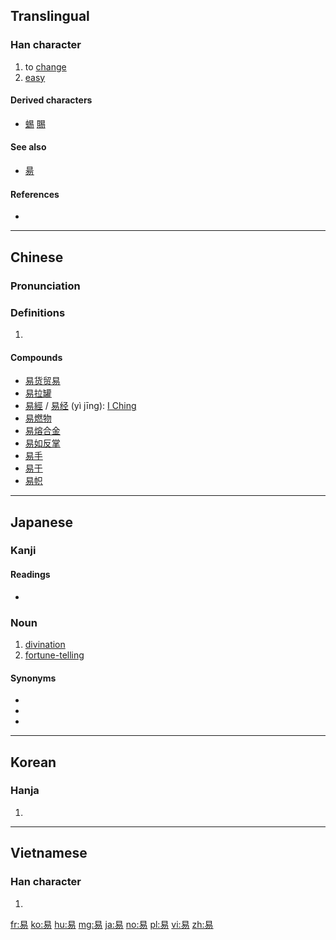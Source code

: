 {{also|昜}}
==Translingual==

===Han character===
{{Han char|rn=72|rad=日|as=04|sn=8|four=6022<sub>7</sub>|canj=日心竹竹 (APHH)|ids=⿱[[日]][[勿]]}}

# to [[change]]
# [[easy]]

====Derived characters====
* [[蜴]] [[賜]]

====See also====
* [[昜]]

====References====
* {{Han ref|kx=0492.030|dkj=13814|dj=0854.080|hdz=21494.010|uh=6613|ud=26131|bh=A9F6|bd=43510}}

----

==Chinese==
{{zh-forms}}

===Pronunciation===
{{zh-pron
|m=yì
|c=ji6,jik6
|mc=y
|oc=y
|ma=
|cat=v,a
}}

===Definitions===
# {{rfdef|lang=zh}}

====Compounds====
* [[易货贸易]]
* [[易拉罐]]
* [[易經]] / [[易经]] (yì jīng): [[I Ching]]
* [[易燃物]]
* [[易熔合金]]
* [[易如反掌]]
* [[易手]]
* [[易于]]
* [[易帜]]

----

==Japanese==

===Kanji===
{{ja-kanji|grade=5|rs=日04}}

====Readings====
* {{ja-readings|goon=[[い]] (i), [[やく]] (yaku)|kanon=[[い]] (i), [[えき]] (eki)|kun=[[やさしい]] (yasashii), [[かえる]] (kaeru), [[おさめる]] (osameru)}}

===Noun===
{{ja-noun|えき}}

# [[divination]]
# [[fortune-telling]]

====Synonyms====
* {{ja-l|卜|うらない|uranai}}
* {{ja-l|占|うら|ura}}
* {{ja-l|卜占|ぼくせん|bokusen}}

----

==Korean==

===Hanja===
{{ko-hanja|hangeul=[[역]], [[이]]|eumhun=|rv=yeok, i|mr=yŏk, i|y=yek, i}}

# {{defn|lang=ko|sort=日04}}

----

==Vietnamese==

===Han character===
{{vi-hantu|[[dịch]], [[dể]], [[dễ]], [[di]], [[diệc]], [[dẻ]], [[dẹ]], [[dị]], [[dịu]], [[rẻ]], [[rể]]|rs=日04}}

# {{defn|lang=vi|sort=日04}}

[[fr:易]]
[[ko:易]]
[[hu:易]]
[[mg:易]]
[[ja:易]]
[[no:易]]
[[pl:易]]
[[vi:易]]
[[zh:易]]